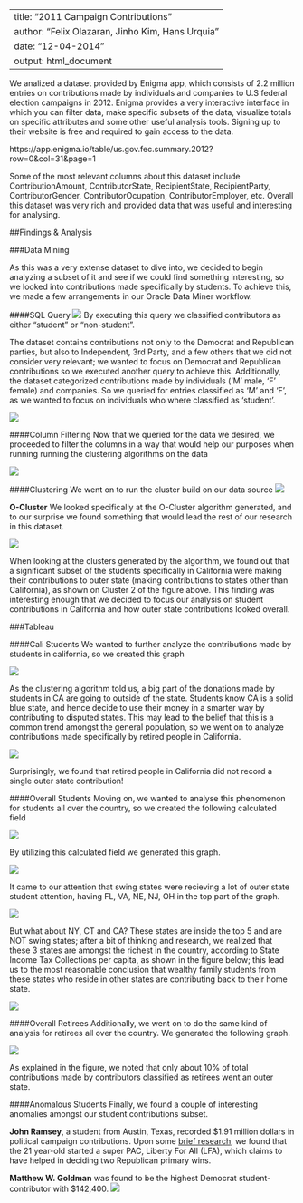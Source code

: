 
---
title: "2011 Campaign Contributions"
author: "Felix Olazaran, Jinho Kim, Hans Urquia"
date: "12-04-2014"
output: html_document
---

We analized a dataset provided by Enigma app, which consists of 2.2 million entries on contributions made by individuals and companies to U.S federal election campaigns in 2012.
Enigma provides a very interactive interface in which you can filter data, make specific subsets of the data, visualize totals on specific attributes and some other useful analysis tools.
Signing up to their website is free and required to gain access to the data.

https://app.enigma.io/table/us.gov.fec.summary.2012?row=0&col=31&page=1

Some of the most relevant columns about this dataset include ContributionAmount, ContributorState, RecipientState, RecipientParty, ContributorGender, ContributorOcupation, ContributorEmployer, etc. Overall this dataset was very rich and provided data that was useful and interesting for analysing.



##Findings & Analysis


###Data Mining

As this was a very extense dataset to dive into, we decided to begin analyzing a subset of it and see if we could find something interesting, so we looked into contributions made specifically by students. To achieve this, we made a few arrangements in our Oracle Data Miner workflow.

####SQL Query
![](./images/wfsqlstudents.png)
By executing this query we classified contributors as either "student" or "non-student".

The dataset contains contributions not only to the Democrat and Republican parties, but also to Independent, 3rd Party, and a few others that we did not consider very relevant; we wanted to focus on Democrat and Republican contributions so we executed another query to achieve this.
Additionally, the dataset categorized contributions made by individuals ('M' male, 'F' female) and companies.
So we queried for entries classified as 'M' and 'F', as we wanted to focus on individuals who where classified as 'student'.

![](./images/wfsqlparty.png)

####Column Filtering
Now that we queried for the data we desired, we proceeded to filter the columns in a way that would help our purposes when running running the clustering algorithms on the data

![](./images/wfcolumnfilter.png)

####Clustering
We went on to run the cluster build on our data source
![](./images/wfclustering.png)

**O-Cluster**
We looked specifically at the O-Cluster algorithm generated, and to our surprise we found something that would lead the rest of our research in this dataset.

![](./images/wfclusterdetail.png)

When looking at the clusters generated by the algorithm, we found out that a significant subset of the students specifically in California were making their contributions to outer state (making contributions to states other than California), as shown on Cluster 2 of the figure above.
This finding was interesting enough that we decided to focus our analysis on student contributions in California and how outer state contributions looked overall.




###Tableau

####Cali Students
We wanted to further analyze the contributions made by students in california, so we created this graph

![](./images/calistudents.png)

As the clustering algorithm told us, a big part of the donations made by students in CA are going to outside of the state. Students know CA is a solid blue state, and hence decide to use their money in a smarter way by contributing to disputed states.
This may lead to the belief that this is a common trend amongst the general population, so we went on to analyze contributions made specifically by retired people in California.

![](./images/caliretiree.png)

Surprisingly, we found that retired people in California did not record a single outer state contribution!


####Overall Students
Moving on, we wanted to analyse this phenomenon for students all over the country, so we created the following calculated field

![](./images/studoutScalcfield.png)

By utilizing this calculated field we generated this graph.

![](./images/studentcontribouts.png)

It came to our attention that swing states were recieving a lot of outer state student attention, having FL, VA, NE, NJ, OH in the top part of the graph.

![](./images/mapgraphswingdetail.png)

But what about NY, CT and CA? These states are inside the top 5 and are NOT swing states; after a bit of thinking and research, we realized that these 3 states are amongst the richest in the country, according to State Income Tax Collections per capita, as shown in the figure below; this lead us to the most reasonable conclusion that wealthy family students from these states who reside in other states are contributing back to their home state.

![](./images/incometaxpc.png)


####Overall Retirees
Additionally, we went on to do the same kind of analysis for retirees all over the country.
We generated the following graph.

![](./images/overallretirees.png)

As explained in the figure, we noted that only about 10% of total contributions made by contributors classified as retirees went an outer state.


####Anomalous Students
Finally, we found a couple of interesting anomalies amongst our student contributions subset.

**John Ramsey**, a student from Austin, Texas, recorded $1.91 million dollars in political campaign contributions.
Upon some [brief research](http://www.thedailybeast.com/articles/2012/10/03/21-year-old-millionaire-buys-his-way-to-political-influence.html), we found that the 21 year-old started a super PAC, Liberty For All (LFA), which claims to have helped in deciding two Republican primary wins.


**Matthew W. Goldman** was found to be the highest Democrat student-contributor with $142,400.
![](./images/goldman.png)


